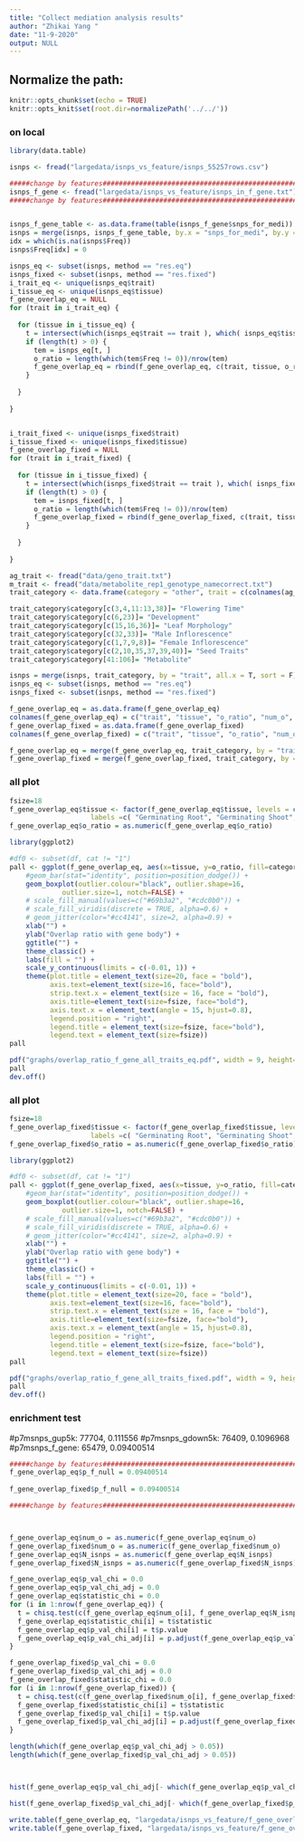 ```yaml
---
title: "Collect mediation analysis results"
author: "Zhikai Yang "
date: "11-9-2020"
output: NULL
---
```



## Normalize the path:

```r
knitr::opts_chunk$set(echo = TRUE) 
knitr::opts_knit$set(root.dir=normalizePath('../../')) 
```


### on local

```r
library(data.table)

isnps <- fread("largedata/isnps_vs_feature/isnps_55257rows.csv")

#####change by features########################################################################################
isnps_f_gene <- fread("largedata/isnps_vs_feature/isnps_in_f_gene.txt")
#####change by features########################################################################################


isnps_f_gene_table <- as.data.frame(table(isnps_f_gene$snps_for_medi)) 
isnps = merge(isnps, isnps_f_gene_table, by.x = "snps_for_medi", by.y = "Var1", sort = F, all.x = T)
idx = which(is.na(isnps$Freq))
isnps$Freq[idx] = 0

isnps_eq <- subset(isnps, method == "res.eq")
isnps_fixed <- subset(isnps, method == "res.fixed")
i_trait_eq <- unique(isnps_eq$trait)
i_tissue_eq <- unique(isnps_eq$tissue)
f_gene_overlap_eq = NULL
for (trait in i_trait_eq) {
  
  for (tissue in i_tissue_eq) {
    t = intersect(which(isnps_eq$trait == trait ), which( isnps_eq$tissue == tissue))
    if (length(t) > 0) {
      tem = isnps_eq[t, ]
      o_ratio = length(which(tem$Freq != 0))/nrow(tem)
      f_gene_overlap_eq = rbind(f_gene_overlap_eq, c(trait, tissue, o_ratio, length(which(tem$Freq != 0)), nrow(tem) ))
    }
    
  }
  
}


i_trait_fixed <- unique(isnps_fixed$trait)
i_tissue_fixed <- unique(isnps_fixed$tissue)
f_gene_overlap_fixed = NULL
for (trait in i_trait_fixed) {
  
  for (tissue in i_tissue_fixed) {
    t = intersect(which(isnps_fixed$trait == trait ), which( isnps_fixed$tissue == tissue))
    if (length(t) > 0) {
      tem = isnps_fixed[t, ]
      o_ratio = length(which(tem$Freq != 0))/nrow(tem)
      f_gene_overlap_fixed = rbind(f_gene_overlap_fixed, c(trait, tissue, o_ratio, length(which(tem$Freq != 0)), nrow(tem) ))
    }
    
  }
  
}
```

```r
ag_trait <- fread("data/geno_trait.txt")
m_trait <- fread("data/metabolite_rep1_genotype_namecorrect.txt")
trait_category <- data.frame(category = "other", trait = c(colnames(ag_trait)[-1], colnames(m_trait)[-1]))

trait_category$category[c(3,4,11:13,38)]= "Flowering Time"
trait_category$category[c(6,23)]= "Development"
trait_category$category[c(15,16,36)]= "Leaf Morphology"
trait_category$category[c(32,33)]= "Male Inflorescence"
trait_category$category[c(1,7,9,8)]= "Female Inflorescence"
trait_category$category[c(2,10,35,37,39,40)]= "Seed Traits"
trait_category$category[41:106]= "Metabolite"

isnps = merge(isnps, trait_category, by = "trait", all.x = T, sort = F)
isnps_eq <- subset(isnps, method == "res.eq")
isnps_fixed <- subset(isnps, method == "res.fixed")

f_gene_overlap_eq = as.data.frame(f_gene_overlap_eq)
colnames(f_gene_overlap_eq) = c("trait", "tissue", "o_ratio", "num_o", "N_isnps")
f_gene_overlap_fixed = as.data.frame(f_gene_overlap_fixed)
colnames(f_gene_overlap_fixed) = c("trait", "tissue", "o_ratio", "num_o", "N_isnps")

f_gene_overlap_eq = merge(f_gene_overlap_eq, trait_category, by = "trait", all.x = T, sort = F)
f_gene_overlap_fixed = merge(f_gene_overlap_fixed, trait_category, by = "trait", all.x = T, sort = F)

```

### all plot
```r
fsize=18
f_gene_overlap_eq$tissue <- factor(f_gene_overlap_eq$tissue, levels = c( "GRoot", "GShoot", "L3Base", "L3Tip", "LMAD", "LMAN","Kern"),
                    labels =c( "Germinating Root", "Germinating Shoot", "Leaf 3 base", "Leaf 3 tip", "Adult leaf during the day", "Adult leaf at night","Kernels after pollination"))
f_gene_overlap_eq$o_ratio = as.numeric(f_gene_overlap_eq$o_ratio)

library(ggplot2)

#df0 <- subset(df, cat != "1")
pall <- ggplot(f_gene_overlap_eq, aes(x=tissue, y=o_ratio, fill=category)) +
    #geom_bar(stat="identity", position=position_dodge()) +
    geom_boxplot(outlier.colour="black", outlier.shape=16, 
             outlier.size=1, notch=FALSE) +
    # scale_fill_manual(values=c("#69b3a2", "#cdc0b0")) +
    # scale_fill_viridis(discrete = TRUE, alpha=0.6) +
    # geom_jitter(color="#cc4141", size=2, alpha=0.9) +
    xlab("") +
    ylab("Overlap ratio with gene body") +
    ggtitle("") +
    theme_classic() +
    labs(fill = "") +
    scale_y_continuous(limits = c(-0.01, 1)) +
    theme(plot.title = element_text(size=20, face = "bold"), 
          axis.text=element_text(size=16, face="bold"),
          strip.text.x = element_text(size = 16, face = "bold"),
          axis.title=element_text(size=fsize, face="bold"),
          axis.text.x = element_text(angle = 15, hjust=0.8),
          legend.position = "right", 
          legend.title = element_text(size=fsize, face="bold"),
          legend.text = element_text(size=fsize))
pall

pdf("graphs/overlap_ratio_f_gene_all_traits_eq.pdf", width = 9, height= 6)
pall
dev.off()

```

### all plot
```r
fsize=18
f_gene_overlap_fixed$tissue <- factor(f_gene_overlap_fixed$tissue, levels = c( "GRoot", "GShoot", "L3Base", "L3Tip", "LMAD", "LMAN","Kern"),
                    labels =c( "Germinating Root", "Germinating Shoot", "Leaf 3 base", "Leaf 3 tip", "Adult leaf during the day", "Adult leaf at night","Kernels after pollination"))
f_gene_overlap_fixed$o_ratio = as.numeric(f_gene_overlap_fixed$o_ratio)

library(ggplot2)

#df0 <- subset(df, cat != "1")
pall <- ggplot(f_gene_overlap_fixed, aes(x=tissue, y=o_ratio, fill=category)) +
    #geom_bar(stat="identity", position=position_dodge()) +
    geom_boxplot(outlier.colour="black", outlier.shape=16, 
             outlier.size=1, notch=FALSE) +
    # scale_fill_manual(values=c("#69b3a2", "#cdc0b0")) +
    # scale_fill_viridis(discrete = TRUE, alpha=0.6) +
    # geom_jitter(color="#cc4141", size=2, alpha=0.9) +
    xlab("") +
    ylab("Overlap ratio with gene body") +
    ggtitle("") +
    theme_classic() +
    labs(fill = "") +
    scale_y_continuous(limits = c(-0.01, 1)) +
    theme(plot.title = element_text(size=20, face = "bold"), 
          axis.text=element_text(size=16, face="bold"),
          strip.text.x = element_text(size = 16, face = "bold"),
          axis.title=element_text(size=fsize, face="bold"),
          axis.text.x = element_text(angle = 15, hjust=0.8),
          legend.position = "right", 
          legend.title = element_text(size=fsize, face="bold"),
          legend.text = element_text(size=fsize))
pall

pdf("graphs/overlap_ratio_f_gene_all_traits_fixed.pdf", width = 9, height= 6)
pall
dev.off()

```


### enrichment test
#p7msnps_gup5k: 77704, 0.111556
#p7msnps_gdown5k: 76409, 0.1096968
#p7msnps_f_gene: 65479, 0.09400514
```r

#####change by features########################################################################################
f_gene_overlap_eq$p_f_null = 0.09400514
 
f_gene_overlap_fixed$p_f_null = 0.09400514

#####change by features########################################################################################



f_gene_overlap_eq$num_o = as.numeric(f_gene_overlap_eq$num_o)
f_gene_overlap_fixed$num_o = as.numeric(f_gene_overlap_fixed$num_o)
f_gene_overlap_eq$N_isnps = as.numeric(f_gene_overlap_eq$N_isnps)
f_gene_overlap_fixed$N_isnps = as.numeric(f_gene_overlap_fixed$N_isnps)

f_gene_overlap_eq$p_val_chi = 0.0
f_gene_overlap_eq$p_val_chi_adj = 0.0
f_gene_overlap_eq$statistic_chi = 0.0
for (i in 1:nrow(f_gene_overlap_eq)) {
  t = chisq.test(c(f_gene_overlap_eq$num_o[i], f_gene_overlap_eq$N_isnps[i]-f_gene_overlap_eq$num_o[i]),p=c(f_gene_overlap_eq$p_f_null[i], 1-f_gene_overlap_eq$p_f_null[i]))
  f_gene_overlap_eq$statistic_chi[i] = t$statistic
  f_gene_overlap_eq$p_val_chi[i] = t$p.value
  f_gene_overlap_eq$p_val_chi_adj[i] = p.adjust(f_gene_overlap_eq$p_val_chi[i], method = "fdr", n= nrow(f_gene_overlap_eq))
}

f_gene_overlap_fixed$p_val_chi = 0.0
f_gene_overlap_fixed$p_val_chi_adj = 0.0
f_gene_overlap_fixed$statistic_chi = 0.0
for (i in 1:nrow(f_gene_overlap_fixed)) {
  t = chisq.test(c(f_gene_overlap_fixed$num_o[i], f_gene_overlap_fixed$N_isnps[i]-f_gene_overlap_fixed$num_o[i]),p=c(f_gene_overlap_fixed$p_f_null[i], 1-f_gene_overlap_fixed$p_f_null[i]))
  f_gene_overlap_fixed$statistic_chi[i] = t$statistic
  f_gene_overlap_fixed$p_val_chi[i] = t$p.value
  f_gene_overlap_fixed$p_val_chi_adj[i] = p.adjust(f_gene_overlap_fixed$p_val_chi[i], method = "fdr", n= nrow(f_gene_overlap_fixed))
}

length(which(f_gene_overlap_eq$p_val_chi_adj > 0.05))
length(which(f_gene_overlap_fixed$p_val_chi_adj > 0.05))



hist(f_gene_overlap_eq$p_val_chi_adj[- which(f_gene_overlap_eq$p_val_chi_adj > 0.05)], main = "Distribution of adjusted p-value by FDR (Medfix.0.5)", xlab = "adjusted p-value")

hist(f_gene_overlap_fixed$p_val_chi_adj[- which(f_gene_overlap_fixed$p_val_chi_adj > 0.05)], main = "Distribution of adjusted p-value by FDR (Medfix.bic)", xlab = "adjusted p-value")

write.table(f_gene_overlap_eq, "largedata/isnps_vs_feature/f_gene_overlap_eq.csv", sep=",", row.names=FALSE, quote=FALSE)
write.table(f_gene_overlap_fixed, "largedata/isnps_vs_feature/f_gene_overlap_fixed.csv", sep=",", row.names=FALSE, quote=FALSE)



```

